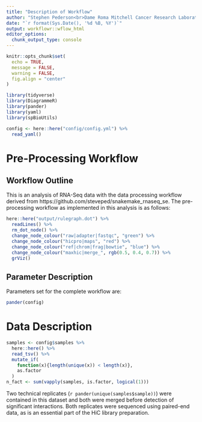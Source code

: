 ```yaml
---
title: "Description of Workflow"
author: "Stephen Pederson<br>Dame Roma Mitchell Cancer Research Laboratories<br>Adelaide Medical School<br>University of Adelaide"
date: "`r format(Sys.Date(), '%d %B, %Y')`"
output: workflowr::wflow_html
editor_options:
  chunk_output_type: console
---
```


```r
knitr::opts_chunk$set(
  echo = TRUE,
  message = FALSE,
  warning = FALSE,
  fig.align = "center"
)
```

```r
library(tidyverse)
library(DiagrammeR)
library(pander)
library(yaml)
library(spBioUtils)
```

```r
config <- here::here("config/config.yml") %>%
  read_yaml()
```


# Pre-Processing Workflow

## Workflow Outline


This is an analysis of RNA-Seq data with the data processing workflow derived from https://github.com/steveped/snakemake_rnaseq_se.
The pre-processing workflow as implemented in this analysis is as follows:

```r
here::here("output/rulegraph.dot") %>%
  readLines() %>%
  rm_dot_node() %>%
  change_node_colour("raw|adapter|fastqc", "green") %>%
  change_node_colour("hicpro|maps", "red") %>%
  change_node_colour("ref|chrom|frag|bowtie", "blue") %>%
  change_node_colour("maxhic|merge_", rgb(0.5, 0.4, 0.7)) %>%
  grViz()
```

## Parameter Description

Parameters set for the complete workflow are:

```r
pander(config)
```

# Data Description

```r
samples <- config$samples %>%
  here::here() %>%
  read_tsv() %>%
  mutate_if(
    function(x){length(unique(x)) < length(x)},
    as.factor
  )
n_fact <- sum(vapply(samples, is.factor, logical(1)))
```

Two technical replicates (`r pander(unique(samples$sample))`) were contained in this dataset and both were merged before detection of significant interactions.
Both replicates were sequenced using paired-end data, as is an essential part of the HiC library preparation.
